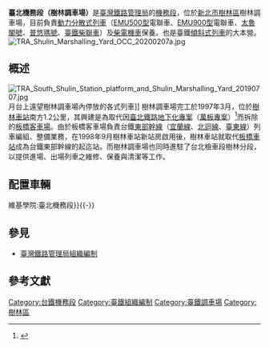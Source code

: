 '''臺北機務段（樹林調車場）'''是[[臺灣鐵路管理局|臺灣鐵路管理局]]的[[機務段|機務段]]，位於[[新北市|新北市]][[樹林區|樹林區]]樹林調車場，目前負責[[動力分散式列車|動力分散式列車]]（[[台鐵EMU500型電聯車|EMU500型]]電聯車、[[台鐵EMU900型電聯車|EMU900型]]電聯車、[[太魯閣號|太魯閣號]]、[[普悠瑪號|普悠瑪號]]、[[臺鐵柴聯車|臺鐵柴聯車]]）及[[台鐵柴電機車|柴電機車]]保養。也是臺鐵[[傾斜式列車|傾斜式列車]]的大本營。
[[File:TRA_Shulin_Marshalling_Yard_OCC_20200207a.jpg|thumb]]

==概述==
[[File:TRA_South_Shulin_Station_platform_and_Shulin_Marshalling_Yard_20190707.jpg|thumb]]月台上遠望樹林調車場內停放的各式列車]]
樹林調車場完工於1997年3月，位於[[樹林車站|樹林車站]]南方1.2公里，其興建是為取代因[[臺北鐵路地下化專案|臺北鐵路地下化專案]]（[[萬板專案|萬板專案]]）<ref>{{cite news |date=1999-07-20 |title=交通部鐵路地下化萬華板橋專案萬板隧道舉行通車典禮 |url=https://www.youtube.com/watch?v=LsCW9Lwj61k |publisher=[[台視新聞|台視新聞]] }}</ref>而拆除的[[板橋客車場|板橋客車場]]。由於板橋客車場負責台鐵[[東部幹線|東部幹線]]（[[宜蘭線|宜蘭線]]、[[北迴線|北迴線]]、[[臺東線|臺東線]]）列車編組、整備業務，在1998年9月樹林車站新站房啟用後，樹林車站就取代[[板橋車站_(臺灣)|板橋車站]]成為台鐵東部幹線的起迄站。而樹林調車場也同時進駐了台北檢車段樹林分段，以提供進場、出場列車之維修、保養與清潔等工作。

==配置車輛==
{{wikiversity|臺北機務段}}
{{main|v:臺北機務段{{!}}維基學院:臺北機務段}}{{-}}
==參見==
*[[臺灣鐵路管理局組織編制|臺灣鐵路管理局組織編制]]

==參考文獻==
{{reflist}}

[[Category:台鐵機務段|Category:台鐵機務段]]
[[Category:臺鐵組織編制|Category:臺鐵組織編制]]
[[Category:臺鐵調車場|Category:臺鐵調車場]]
[[Category:樹林區|Category:樹林區]]